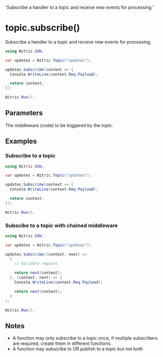  'Subscribe a handler to a topic and receive new events for processing.'

# topic.subscribe()

Subscribe a handler to a topic and receive new events for processing.

```csharp
using Nitric.Sdk;

var updates = Nitric.Topic("updates");

updates.Subscribe(context => {
  Console.WriteLine(context.Req.Payload);

  return context;
});

Nitric.Run();
```

## Parameters

<Properties>
  <Property
    name="middleware"
    required
    type="Func<EventContext, EventContext> or Middleware<EventContext>[]"
  >
    The middleware (code) to be triggered by the topic.
  </Property>
</Properties>

## Examples

### Subscribe to a topic

```csharp
using Nitric.Sdk;

var updates = Nitric.Topic("updates");

updates.Subscribe(context => {
  Console.WriteLine(context.Req.Payload);

  return context;
});

Nitric.Run();
```

### Subscibe to a topic with chained middleware

```csharp
using Nitric.Sdk;

var updates = Nitric.Topic("updates");

updates.Subscribe((context, next) =>
  {
    // Validate request

    return next(context);
  }, (context, next) => {
    Console.WriteLine(context.Req.Payload);

    return next(context);
  }
);

Nitric.Run();
```

## Notes

- A function may only subscribe to a topic once, if multiple subscribers are required, create them in different functions.
- A function may subscribe to OR publish to a topic but not both
